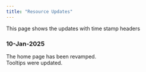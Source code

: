 ```yaml
---
title: "Resource Updates"
---
```


This page shows the updates with time stamp headers

### 10-Jan-2025 {#10-Jan-2025}
The home page has been revamped.\
Tooltips were updated.

